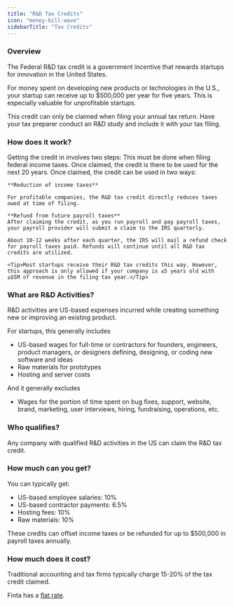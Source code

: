 ```yaml
---
title: "R&D Tax Credits"
icon: "money-bill-wave"
sidebarTitle: "Tax Credits"
---
```


### Overview
The Federal R&D tax credit is a government incentive that rewards startups for innovation in the United States.

For money spent on developing new products or technologies in the U.S., your startup can receive up to $500,000 per year for five years. This is especially valuable for unprofitable startups.

This credit can only be claimed when filing your annual tax return. Have your tax preparer conduct an R&D study and include it with your tax filing.


### How does it work?
Getting the credit in involves two steps:
<Steps>
  <Step title="Claim the credit">
    This must be done when filing federal income taxes. Once claimed, the credit is there to be used for the next 20 years.
  </Step>
  <Step title="Use the credit">
    Once claimed, the credit can be used in two ways:
    
    **Reduction of income taxes**
    
    For profitable companies, the R&D tax credit directly reduces taxes owed at time of filing. 
  
    **Refund from future payroll taxes**
    After claiming the credit, as you run payroll and pay payroll taxes, your payroll provider will submit a claim to the IRS quarterly.
    
    About 10-12 weeks after each quarter, the IRS will mail a refund check for payroll taxes paid. Refunds will continue until all R&D tax credits are utilized.

    <Tip>Most startups receive their R&D tax credits this way. However, this approach is only allowed if your company is ≤5 years old with ≤$5M of revenue in the filing tax year.</Tip>
  </Step>
</Steps>

### What are R&D Activities?
R&D activities are US-based expenses incurred while creating something new or improving an existing product.
    
For startups, this generally includes
- US-based wages for full-time or contractors for founders, engineers, product managers, or designers defining, designing, or coding new software and ideas
- Raw materials for prototypes
- Hosting and server costs
    
And it generally excludes
- Wages for the portion of time spent on bug fixes, support, website, brand, marketing, user interviews, hiring, fundraising, operations, etc.

### Who qualifies?
Any company with qualified R&D activities in the US can claim the R&D tax credit.

### How much can you get?
You can typically get:
- US-based employee salaries: 10%
- US-based contractor payments: 6.5%
- Hosting fees: 10%
- Raw materials: 10%

These credits can offset income taxes or be refunded for up to $500,000 in payroll taxes annually.

### How much does it cost?
Traditional accounting and tax firms typically charge 15-20% of the tax credit claimed.

Finta has a [flat rate](https://www.finta.com/pricing).
